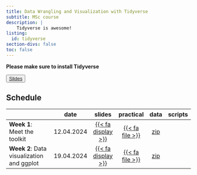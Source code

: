```yaml
---
title: Data Wrangling and Visualization with Tidyverse
subtitle: MSc course 
description: |
    Tidyverse is awesome!
listing:
  id: tidyverse
section-divs: false
toc: false
---
```



:::{.highlight}
**Please make sure to install  Tidyverse**
:::

<button type="button" class="btn btn-outline-success">
<a href="https://termehs.github.io/tidy01-meet-the-toolkit" target="_blank">Slides</a></button>

## Schedule

|                                                    | date       |slides  | practical | data      | scripts | 
|----------------------------------------------------|------------|:------:|:---------:|:---------:|:---------:|
| **Week 1**: Meet the toolkit | 12.04.2024 | [{{< fa display >}}](https://termehs.github.io/tidy01-meet-the-toolkit)  |  [{{< fa file >}}](material/bechdel.qmd)   | [zip](material/data/data_day1.zip)
| **Week 2**:  Data visualization and ggplot  | 19.04.2024 | [{{< fa display >}}](https://termehs.github.io/tidy02-data-viz-ggplot)  |  [{{< fa file >}}](material/starwars.qmd)   | [zip](material/data/data_day2.zip)